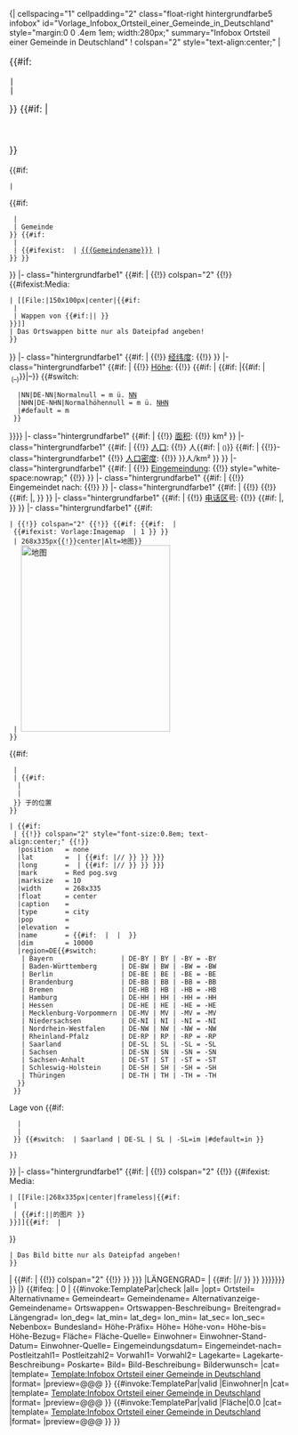 <onlyinclude><includeonly>{| cellspacing="1" cellpadding="2" class="float-right hintergrundfarbe5 infobox" id="Vorlage_Infobox_Ortsteil_einer_Gemeinde_in_Deutschland" style="margin:0 0 .4em 1em; width:280px;" summary="Infobox Ortsteil einer Gemeinde in Deutschland"
! colspan="2" style="text-align:center;" | <div style="font-size:larger;">{{#if: {{{Ortsteil|}}}
 | {{{Ortsteil}}}
 | {{SUBPAGENAME}}
}} {{#if: {{{Alternativname|}}} |
 <br />{{{Alternativname}}}<span style="display:none;">[[Template:Infobox Ortsteil einer Gemeinde in Deutschland/Wartung/Alternativname {{#switch: {{padleft:|1|{{{Alternativname}}}}} | ' | ( | < = {{#ifeq: {{padleft:|12|{{{Alternativname}}}}} | <span lang=""></span> | | falsch }} }}]]</span>
}}</div>{{#if: {{{Gemeindename|}}}
 | <div style="font-weight:normal;">{{#if: {{{Gemeindeart|}}}
  | {{{Gemeindeart}}}
  | Gemeinde
 }} {{#if: {{{Alternativanzeige-Gemeindename|}}}
  | [[{{{Gemeindename}}}|{{{Alternativanzeige-Gemeindename}}}]]
  | {{#ifexist: {{{Gemeindename}}} | [[{{{Gemeindename}}}]] | {{{Gemeindename}}}
 }} }}</div>
}}
|- class="hintergrundfarbe1"
{{#if: {{{Ortswappen|}}} |
{{!}} colspan="2" {{!}} {{#ifexist:Media:{{{Ortswappen}}}
 | [[File:{{{Ortswappen}}}|150x100px|center|{{#if:{{{Ortswappen-Beschreibung|}}}
  | {{{Ortswappen-Beschreibung}}}
  | Wappen von {{#if:{{{Ortsteil|}}}|{{{Ortsteil}}}|{{SUBPAGENAME}} }}
 }}]]
 | <span class="error">Das Ortswappen bitte nur als Dateipfad angeben!</span>
 }}
}}
|- class="hintergrundfarbe1"
{{#if: {{{coordinates|}}} |
{{!}} [[经纬度|经纬度]]:
{{!}} {{{coordinates}}}
}}
|- class="hintergrundfarbe1"
{{#if: {{{Höhe|}}}{{{Höhe-von|}}}{{{Höhe-bis|}}} |
{{!}} [[Höhe über dem Meeresspiegel|Höhe]]:
{{!}} {{{Höhe-Präfix|}}} {{#if: {{{Höhe|}}}{{{Höhe-von|}}}{{{Höhe-bis|}}}|  {{#if: {{{Höhe|}}} |{{FormatNum|{{{Höhe|}}}}}{{#if: {{{Höhe-von|}}}{{{Höhe-bis|}}} |<sub>&nbsp;({{FormatNum|{{{Höhe-von|}}}}}–{{FormatNum|{{{Höhe-bis|}}}}})</sub>}}|{{FormatNum|{{{Höhe-von|}}}}}–{{FormatNum|{{{Höhe-bis|}}}}}}}&nbsp;{{#switch: {{{Höhe-Bezug}}}
   |NN|DE-NN|Normalnull = m&nbsp;ü.&nbsp;[[Normalnull|NN]]
   |NHN|DE-NHN|Normalhöhennull = m&nbsp;ü.&nbsp;[[Normalhöhennull|NHN]]
   |#default = m
  }}<!--{{{Höhe-Quelle|}}}-->
}}}}
|- class="hintergrundfarbe1"
{{#if: {{{Fläche|}}} |
{{!}} [[面积]]:
{{!}} {{{Fläche}}}km²
}}
|- class="hintergrundfarbe1"
{{#if: {{{Einwohner|}}} |
{{!}} [[人口]]:
{{!}} {{{Einwohner}}}人{{#if: {{{Einwohner-Stand-Datum|}}}|&nbsp;<small style="white-space:nowrap;">({{{Einwohner-Stand-Datum}}})</small>}}{{{Einwohner-Quelle|}}}
{{#if: {{{Fläche|}}} |
{{!}}- class="hintergrundfarbe1"
{{!}} [[人口密度]]:
{{!}} {{formatnum:{{#expr:({{{Einwohner}}} / {{{Fläche}}}) round 0}}}}人/km²
}}
}}
|- class="hintergrundfarbe1"
{{#if: {{{Eingemeindungsdatum|}}} |
{{!}} [[Eingemeindung]]:
{{!}} style="white-space:nowrap;" {{!}} {{FormatDate|{{{Eingemeindungsdatum}}} }}
}}
|- class="hintergrundfarbe1"
{{#if: {{{Eingemeindet-nach|}}} |
{{!}} Eingemeindet nach:
{{!}} {{{Eingemeindet-nach}}} 
}}
|- class="hintergrundfarbe1"
{{#if: {{{Postleitzahl1|}}} |
{{!}} {{nowrap|[[邮政编码]]:}}
{{!}} {{{Postleitzahl1}}}{{#if: {{{Postleitzahl2|}}}|, {{{Postleitzahl2}}} }} 
}}
|- class="hintergrundfarbe1"
{{#if: {{{Vorwahl1|}}} |
{{!}} [[电话号码分类计划|电话区号]]:
{{!}} {{{Vorwahl1}}}{{#if: {{{Vorwahl2|}}}|, {{{Vorwahl2}}} }} 
}}
|- class="hintergrundfarbe1"
{{#if: {{{Lagekarte|}}}
 | {{!}} colspan="2" {{!}} {{#if: {{#if: {{{Gemeindename|}}} | {{#ifexist: Vorlage:Imagemap {{{Gemeindename}}} | 1 }} }}
  | {{Imagemap {{{Gemeindename}}}|Image={{{Lagekarte}}}|width=frameless{{!}}268x335px{{!}}center|Alt=地图}}
  | [[File:{{{Lagekarte}}}|268x335px|frameless|center|地图]]
 }} <p style="font-size:0.9em; text-align:center;">{{#if: {{{Lagekarte-Beschreibung|}}}
  | {{{Lagekarte-Beschreibung}}}
  | {{#if: {{{Ortsteil|}}}
   | {{{Ortsteil}}}
   | {{SUBPAGENAME}}
  }} 于{{{Gemeindename}}}的位置
 }}</p>
 | {{#if: {{{Poskarte|}}}
  | {{!}} colspan="2" style="font-size:0.8em; text-align:center;" {{!}} {{Positionskarte | {{{Poskarte}}}
   |label      = {{#if: {{{Ortsteil|}}} | {{{Ortsteil}}} | {{SUBPAGENAME}} }}
   |position   = none
   |lat        = {{{Breitengrad|{{#if: {{{lat_deg|}}} | {{{lat_deg}}}{{#if: {{{lat_min|}}}|/{{{lat_min|}}}/{{{lat_sec|}}} }} }} }}}
   |long       = {{{Längengrad|{{#if: {{{lat_deg|}}} | {{{lon_deg}}}{{#if: {{{lon_min|}}}|/{{{lon_min|}}}/{{{lon_sec|}}} }} }} }}}
   |mark       = Red pog.svg
   |marksize   = 10
   |width      = 268x335
   |float      = center
   |caption    = 
   |type       = city
   |pop        = {{{Einwohner|}}}
   |elevation  = {{{Höhe|}}}
   |name       = {{#if: {{{Ortsteil|}}} | {{{Ortsteil}}} | {{SUBPAGENAME}} }}
   |dim        = 10000
   |region=DE{{#switch: {{{Bundesland}}}
    | Bayern                 | DE-BY | BY | -BY = -BY
    | Baden-Württemberg      | DE-BW | BW | -BW = -BW
    | Berlin                 | DE-BE | BE | -BE = -BE
    | Brandenburg            | DE-BB | BB | -BB = -BB
    | Bremen                 | DE-HB | HB | -HB = -HB
    | Hamburg                | DE-HH | HH | -HH = -HH
    | Hessen                 | DE-HE | HE | -HE = -HE
    | Mecklenburg-Vorpommern | DE-MV | MV | -MV = -MV
    | Niedersachsen          | DE-NI | NI | -NI = -NI
    | Nordrhein-Westfalen    | DE-NW | NW | -NW = -NW
    | Rheinland-Pfalz        | DE-RP | RP | -RP = -RP
    | Saarland               | DE-SL | SL | -SL = -SL
    | Sachsen                | DE-SN | SN | -SN = -SN
    | Sachsen-Anhalt         | DE-ST | ST | -ST = -ST
    | Schleswig-Holstein     | DE-SH | SH | -SH = -SH
    | Thüringen              | DE-TH | TH | -TH = -TH
   }}
  }} <p style="font-size:.9em; text-align:center;">Lage von {{#if: {{{Ortsteil|}}}
   | {{{Ortsteil}}}
   | {{SUBPAGENAME}}
  }} {{#switch: {{{Bundesland}}} | Saarland | DE-SL | SL | -SL=im |#default=in }} {{Positionskarte {{{Poskarte}}}|name}}</p>
 }}
}}
|- class="hintergrundfarbe1"
{{#if: {{{Bild|}}} |
{{!}} colspan="2" {{!}} {{#ifexist: Media:{{{Bild}}}
 | [[File:{{{Bild}}}|268x335px|center|frameless|{{#if: {{{Bild-Beschreibung|}}}
  | {{{Bild-Beschreibung}}}
  | {{#if:{{{Ortsteil|}}}|{{{Ortsteil}}}|{{SUBPAGENAME}}的图片 }}
 }}]]{{#if: {{{Bild-Beschreibung|}}} | <p style="font-size:.9em; text-align:center;">{{{Bild-Beschreibung}}}</p> }}
 | <span class="error">Das Bild bitte nur als Dateipfad angeben! </span>
 }}
|<!-- kein Bild -->
{{#if: {{{Bilderwunsch|}}}|
{{!}} colspan="2" {{!}} {{Bilderwunsch/Listeneintrag
|NAME={{PAGENAME}}
|BREITENGRAD={{{Breitengrad|{{#if: {{{lat_deg|}}} | {{{lat_deg}}}{{#if: {{{lat_min|}}}|/{{{lat_min|}}}/{{{lat_sec|}}} }} }} }}}
|LÄNGENGRAD={{{Längengrad|{{#if: {{{lat_deg|}}} | {{{lon_deg}}}{{#if: {{{lon_min|}}}|/{{{lon_min|}}}/{{{lon_sec|}}} }} }} }}}}}}}
}}
|}<!--

Parameterwartung

-->{{#ifeq: {{NAMESPACENUMBER}} | 0 | <!--
-->{{#invoke:TemplatePar|check
|all= 
|opt= Ortsteil= Alternativname= Gemeindeart= Gemeindename= Alternativanzeige-Gemeindename= Ortswappen= Ortswappen-Beschreibung= Breitengrad= Längengrad= lon_deg= lat_min= lat_deg= lon_min= lat_sec= lon_sec= Nebenbox= Bundesland= Höhe-Präfix= Höhe= Höhe-von= Höhe-bis= Höhe-Bezug= Fläche= Fläche-Quelle= Einwohner= Einwohner-Stand-Datum= Einwohner-Quelle= Eingemeindungsdatum= Eingemeindet-nach= Postleitzahl1= Postleitzahl2= Vorwahl1= Vorwahl2= Lagekarte= Lagekarte-Beschreibung= Poskarte= Bild= Bild-Beschreibung= Bilderwunsch= 
|cat= 
|template= [[Template:Infobox Ortsteil einer Gemeinde in Deutschland]]
|format=<span class="error editoronly" style="display:none;">@@@</span>
|preview=<span class="error">@@@</span>
}}
{{#invoke:TemplatePar|valid
|Einwohner|n
|cat= 
|template= [[Template:Infobox Ortsteil einer Gemeinde in Deutschland]]
|format=<span class="error editoronly" style="display:none;">@@@</span>
|preview=<span class="error">@@@</span>
}}
{{#invoke:TemplatePar|valid
|Fläche|0.0
|cat= 
|template= [[Template:Infobox Ortsteil einer Gemeinde in Deutschland]]
|format=<span class="error editoronly" style="display:none;">@@@</span>
|preview=<span class="error">@@@</span>
}} }}</includeonly></onlyinclude>
{{Documentation}}
